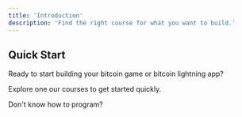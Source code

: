 ```yaml
---
title: 'Introduction'
description: 'Find the right course for what you want to build.'
---
```


## Quick Start

Ready to start building your bitcoin game or bitcoin lightning app? 

Explore one our courses to get started quickly.

<CardGroup cols={2}>
  <Card title="Bitcoin Lightning" icon="wand-sparkles" color="#000000" href="/courses/lightning-network-101"></Card>
  <Card title="Bitcoin Gaming" icon="gamepad" color="#000000" href="/courses/build-bitcoin-game"></Card>
</CardGroup>

Don't know how to program?

<CardGroup cols={2}>
  <Card title="Learn Web Development" icon="globe" color="#000000" href="/courses/javascript"></Card>
</CardGroup>
